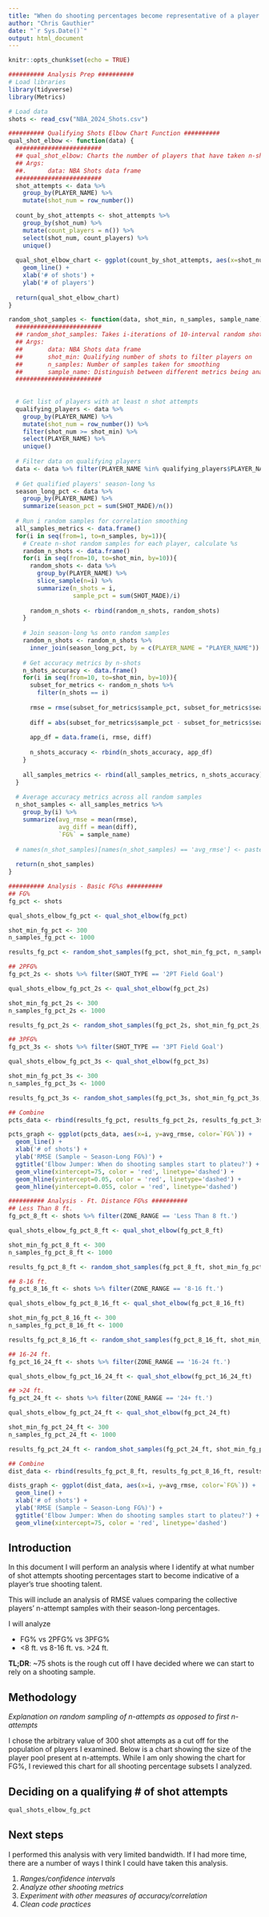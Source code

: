 ```yaml
---
title: "When do shooting percentages become representative of a player's true talent? An introductory analysis."
author: "Chris Gauthier"
date: "`r Sys.Date()`"
output: html_document
---
```


```r
knitr::opts_chunk$set(echo = TRUE)

########## Analysis Prep ########## 
# Load libraries
library(tidyverse)
library(Metrics)

# Load data
shots <- read_csv("NBA_2024_Shots.csv")

```

```r
########## Qualifying Shots Elbow Chart Function ########## 
qual_shot_elbow <- function(data) { 
  ########################
  ## qual_shot_elbow: Charts the number of players that have taken n-shot attempts
  ## Args:
  ##.      data: NBA Shots data frame
  ########################
  shot_attempts <- data %>%
    group_by(PLAYER_NAME) %>% 
    mutate(shot_num = row_number())
  
  count_by_shot_attempts <- shot_attempts %>%
    group_by(shot_num) %>%
    mutate(count_players = n()) %>%
    select(shot_num, count_players) %>%
    unique()
  
  qual_shot_elbow_chart <- ggplot(count_by_shot_attempts, aes(x=shot_num, y=count_players)) +
    geom_line() +
    xlab('# of shots') +
    ylab('# of players')
  
  return(qual_shot_elbow_chart)
}

```

```r
random_shot_samples <- function(data, shot_min, n_samples, sample_name) { 
  ########################
  ## random_shot_samples: Takes i-iterations of 10-interval random shot samples, based on q-qualifying number of shots.
  ## Args:
  ##       data: NBA Shots data frame
  ##       shot_min: Qualifying number of shots to filter players on
  ##       n_samples: Number of samples taken for smoothing
  ##       sample_name: Distinguish between different metrics being analyzed
  ########################
  
  
  # Get list of players with at least n shot attempts
  qualifying_players <- data %>%
    group_by(PLAYER_NAME) %>% 
    mutate(shot_num = row_number()) %>%
    filter(shot_num >= shot_min) %>%
    select(PLAYER_NAME) %>%
    unique()
  
  # Filter data on qualifying players
  data <- data %>% filter(PLAYER_NAME %in% qualifying_players$PLAYER_NAME)
  
  # Get qualified players' season-long %s
  season_long_pct <- data %>%
    group_by(PLAYER_NAME) %>% 
    summarize(season_pct = sum(SHOT_MADE)/n())
  
  # Run i random samples for correlation smoothing
  all_samples_metrics <- data.frame()
  for(i in seq(from=1, to=n_samples, by=1)){
    # Create n-shot random samples for each player, calculate %s
    random_n_shots <- data.frame()
    for(i in seq(from=10, to=shot_min, by=10)){
      random_shots <- data %>% 
        group_by(PLAYER_NAME) %>% 
        slice_sample(n=i) %>% 
        summarize(n_shots = i,
                  sample_pct = sum(SHOT_MADE)/i)
      
      random_n_shots <- rbind(random_n_shots, random_shots)
    }
    
    # Join season-long %s onto random samples
    random_n_shots <- random_n_shots %>%
      inner_join(season_long_pct, by = c(PLAYER_NAME = "PLAYER_NAME"))
  
    # Get accuracy metrics by n-shots
    n_shots_accuracy <- data.frame()
    for(i in seq(from=10, to=shot_min, by=10)){
      subset_for_metrics <- random_n_shots %>% 
        filter(n_shots == i)
      
      rmse = rmse(subset_for_metrics$sample_pct, subset_for_metrics$season_pct)
      
      diff = abs(subset_for_metrics$sample_pct - subset_for_metrics$season_pct)
      
      app_df = data.frame(i, rmse, diff)
      
      n_shots_accuracy <- rbind(n_shots_accuracy, app_df)
    }
    
    all_samples_metrics <- rbind(all_samples_metrics, n_shots_accuracy)
  }
  
  # Average accuracy metrics across all random samples
  n_shot_samples <- all_samples_metrics %>%
    group_by(i) %>%
    summarize(avg_rmse = mean(rmse),
              avg_diff = mean(diff),
              `FG%` = sample_name)
  
  # names(n_shot_samples)[names(n_shot_samples) == 'avg_rmse'] <- paste0('avg_rmse_', sample_name)
  
  return(n_shot_samples)
}

```

```r
########## Analysis - Basic FG%s ########## 
## FG%
fg_pct <- shots

qual_shots_elbow_fg_pct <- qual_shot_elbow(fg_pct)

shot_min_fg_pct <- 300
n_samples_fg_pct <- 1000

results_fg_pct <- random_shot_samples(fg_pct, shot_min_fg_pct, n_samples_fg_pct, 'FG%')

## 2PFG%
fg_pct_2s <- shots %>% filter(SHOT_TYPE == '2PT Field Goal')

qual_shots_elbow_fg_pct_2s <- qual_shot_elbow(fg_pct_2s)

shot_min_fg_pct_2s <- 300
n_samples_fg_pct_2s <- 1000

results_fg_pct_2s <- random_shot_samples(fg_pct_2s, shot_min_fg_pct_2s, n_samples_fg_pct_2s, '2PFG%')

## 3PFG%
fg_pct_3s <- shots %>% filter(SHOT_TYPE == '3PT Field Goal')

qual_shots_elbow_fg_pct_3s <- qual_shot_elbow(fg_pct_3s)

shot_min_fg_pct_3s <- 300
n_samples_fg_pct_3s <- 1000

results_fg_pct_3s <- random_shot_samples(fg_pct_3s, shot_min_fg_pct_3s, n_samples_fg_pct_3s, '3PFG%')

## Combine
pcts_data <- rbind(results_fg_pct, results_fg_pct_2s, results_fg_pct_3s)

pcts_graph <- ggplot(pcts_data, aes(x=i, y=avg_rmse, color=`FG%`)) +
  geom_line() +
  xlab('# of shots') +
  ylab('RMSE (Sample ~ Season-Long FG%)') +
  ggtitle('Elbow Jumper: When do shooting samples start to plateu?') +
  geom_vline(xintercept=75, color = 'red', linetype='dashed') +
  geom_hline(yintercept=0.05, color = 'red', linetype='dashed') +
  geom_hline(yintercept=0.055, color = 'red', linetype='dashed')

```

```r
########## Analysis - Ft. Distance FG%s ########## 
## Less Than 8 ft.
fg_pct_8_ft <- shots %>% filter(ZONE_RANGE == 'Less Than 8 ft.')

qual_shots_elbow_fg_pct_8_ft <- qual_shot_elbow(fg_pct_8_ft)

shot_min_fg_pct_8_ft <- 300
n_samples_fg_pct_8_ft <- 1000

results_fg_pct_8_ft <- random_shot_samples(fg_pct_8_ft, shot_min_fg_pct_8_ft, n_samples_fg_pct_8_ft, '<8 Ft. FG%')

## 8-16 ft.
fg_pct_8_16_ft <- shots %>% filter(ZONE_RANGE == '8-16 ft.')

qual_shots_elbow_fg_pct_8_16_ft <- qual_shot_elbow(fg_pct_8_16_ft)

shot_min_fg_pct_8_16_ft <- 300
n_samples_fg_pct_8_16_ft <- 1000

results_fg_pct_8_16_ft <- random_shot_samples(fg_pct_8_16_ft, shot_min_fg_pct_8_16_ft, n_samples_fg_pct_8_16_ft, '8-16 Ft. FG%')

## 16-24 ft.
fg_pct_16_24_ft <- shots %>% filter(ZONE_RANGE == '16-24 ft.')

qual_shots_elbow_fg_pct_16_24_ft <- qual_shot_elbow(fg_pct_16_24_ft)

## >24 ft.
fg_pct_24_ft <- shots %>% filter(ZONE_RANGE == '24+ ft.')

qual_shots_elbow_fg_pct_24_ft <- qual_shot_elbow(fg_pct_24_ft)

shot_min_fg_pct_24_ft <- 300
n_samples_fg_pct_24_ft <- 1000

results_fg_pct_24_ft <- random_shot_samples(fg_pct_24_ft, shot_min_fg_pct_24_ft, n_samples_fg_pct_24_ft, '>24 Ft. FG%')

## Combine
dist_data <- rbind(results_fg_pct_8_ft, results_fg_pct_8_16_ft, results_fg_pct_24_ft)

dists_graph <- ggplot(dist_data, aes(x=i, y=avg_rmse, color=`FG%`)) +
  geom_line() +
  xlab('# of shots') +
  ylab('RMSE (Sample ~ Season-Long FG%)') +
  ggtitle('Elbow Jumper: When do shooting samples start to plateu?') +
  geom_vline(xintercept=75, color = 'red', linetype='dashed')

```

## Introduction

In this document I will perform an analysis where I identify at what number of shot attempts shooting percentages start to become indicative of a player's true shooting talent.

This will include an analysis of RMSE values comparing the collective players' n-attempt samples with their season-long percentages.

I will analyze 

- FG% vs 2PFG% vs 3PFG%
- <8 ft. vs 8-16 ft. vs. >24 ft.

**TL;DR**: ~75 shots is the rough cut off I have decided where we can start to rely on a shooting sample.

## Methodology

*Explanation on random sampling of n-attempts as opposed to first n-attempts*

I chose the arbitrary value of 300 shot attempts as a cut off for the population of players I examined. Below is a chart showing the size of the player pool present at n-attempts. While I am only showing the chart for FG%, I reviewed this chart for all shooting percentage subsets I analyzed.

## Deciding on a qualifying # of shot attempts

```r
qual_shots_elbow_fg_pct
```

## Next steps

I performed this analysis with very limited bandwidth. If I had more time, there are a number of ways I think I could have taken this analysis.

1. *Ranges/confidence intervals*
2. *Analyze other shooting metrics*
2. *Experiment with other measures of accuracy/correlation*
3. *Clean code practices*